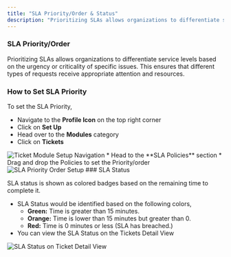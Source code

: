 ```yaml
---
title: "SLA Priority/Order & Status"
description: "Prioritizing SLAs allows organizations to differentiate service levels based on the urgency or criticality of specific issues. This ensures that diffe..."
---
```


### SLA Priority/Order

Prioritizing SLAs allows organizations to differentiate service levels based on the urgency or criticality of specific issues. This ensures that different types of requests receive appropriate attention and resources.

### How to Set SLA Priority

To set the SLA Priority,

*   Navigate to the **Profile Icon** on the top right corner
*   Click on **Set Up**
*   Head over to the **Modules** category
*   Click on **Tickets**

<img src="https://support.salesmate.io/hc/article_attachments/26728839233689" alt="Ticket Module Setup Navigation" />
*   Head to the **SLA Policies** section
*   Drag and drop the Policies to set the Priority/order 

<img src="https://support.salesmate.io/hc/article_attachments/26728839246361" alt="SLA Priority Order Setup" />
### SLA Status

SLA status is shown as colored badges based on the remaining time to complete it.

*   SLA Status would be identified based on the following colors,
    *   **Green:** Time is greater than 15 minutes.
    *   **Orange:** Time is lower than 15 minutes but greater than 0.
    *   **Red:** Time is 0 minutes or less (SLA has breached.)
*   You can view the SLA Status on the Tickets Detail View

<img src="https://support.salesmate.io/hc/article_attachments/26729476806425" alt="SLA Status on Ticket Detail View" />